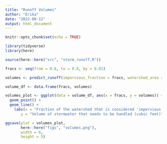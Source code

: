 ```yaml
---
title: "Runoff Volumes"
author: "Erika"
date: "2022-08-12"
output: html_document
---
```


```r
knitr::opts_chunk$set(echo = TRUE)

library(tidyverse)
library(here)
```

```r
source(here::here("src", "storm_runoff.R"))

fracs <- seq(from = 0.6, to = 0.8, by = 0.01)

volumes <- predict_runoff(impervious_fraction = fracs, watershed_area = 182)

volume_df <- data.frame(fracs, volumes)
```

```r
volumes_plot <- ggplot(data = volume_df, aes(x = fracs, y = volumes)) +
  geom_point() +
  geom_line() +
    labs(x = "Fraction of the watershed that is considered 'impervious' (unitless)", 
       y = "Volume of stormwater that needs to be handled (cubic feet)")
```

```r
ggsave(plot = volumes_plot,
       here::here("figs", "volumes.png"),
       width = 6,
       height = 5)
```


